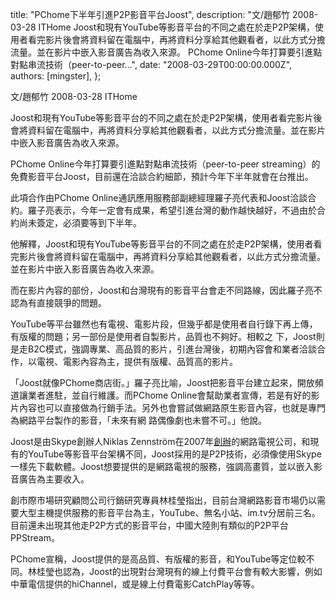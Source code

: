 
  title: "PChome下半年引進P2P影音平台Joost",
  description: "文/趙郁竹 2008-03-28 ITHome Joost和現有YouTube等影音平台的不同之處在於走P2P架構，使用者看完影片後會將資料留在電腦中，再將資料分享給其他觀看者，以此方式分擔流量。並在影片中嵌入影音廣告為收入來源。 PChome Online今年打算要引進點對點串流技術（peer-to-peer...",
  date: "2008-03-29T00:00:00.000Z",
  authors: [mingster],
};

<p>文/趙郁竹 2008-03-28 ITHome</p>
<p>Joost和現有YouTube等影音平台的不同之處在於走P2P架構，使用者看完影片後會將資料留在電腦中，再將資料分享給其他觀看者，以此方式分擔流量。並在影片中嵌入影音廣告為收入來源。</p>
<p>PChome Online今年打算要引進點對點串流技術（peer-to-peer streaming）的免費影音平台Joost，目前還在洽談合約細節，預計今年下半年就會在台推出。</p>
<p>此項合作由PChome Online通訊應用服務部副總經理羅子亮代表和Joost洽談合約。羅子亮表示，今年一定會有成果，希望引進台灣的動作越快越好，不過由於合約尚未簽定，必須要等到下半年。</p>
<p>他解釋，Joost和現有YouTube等影音平台的不同之處在於走P2P架構，使用者看完影片後會將資料留在電腦中，再將資料分享給其他觀看者，以此方式分擔流量。並在影片中嵌入影音廣告為收入來源。</p>
<p>而在影片內容的部份，Joost和台灣現有的影音平台會走不同路線，因此羅子亮不認為有直接競爭的問題。</p>
<p>YouTube等平台雖然也有電視、電影片段，但幾乎都是使用者自行錄下再上傳，有版權的問題；另一部份是使用者自製影片，品質也不夠好。相較之 下，Joost則是走B2C模式，強調專業、高品質的影片，引進台灣後，初期內容會和業者洽談合作，以電視、電影內容為主，提供有版權、品質高的影片。</p>
<p>「Joost就像PChome商店街。」羅子亮比喻，Joost把影音平台建立起來，開放頻道讓業者進駐，並自行維護。而PChome Online會幫助業者宣傳，若是有好的影片內容也可以直接做為行銷手法。另外也會嘗試做網路原生影音內容，也就是專門為網路平台製作的影音，「未來有網 路偶像劇也未嘗不可。」他說。</p>
<p>Joost是由Skype創辦人Niklas Zennström在2007年<a target="_blank" href="http://www.ithome.com.tw/itadm/article.php?c=41548">創辦</a>的網路電視公司，和現有的YouTube等影音平台架構不同，Joost採用的是P2P技術，必須像使用Skype一樣先下載軟體。Joost想要提供的是網路電視的服務，強調高畫質，並以嵌入影音廣告為主要收入。</p>
<p>創市際市場研究顧問公司行銷研究專員林桂瑩指出，目前台灣網路影音市場仍以需要大型主機提供服務的影音平台為主，YouTube、無名小站、im.tv分居前三名。目前還未出現其他走P2P方式的影音平台，中國大陸則有類似的P2P平台PPStream。</p>
<p>PChome宣稱，Joost提供的是高品質、有版權的影音，和YouTube等定位較不同。林桂瑩也認為，Joost的出現對台灣現有的線上付費平台會有較大影響，例如中華電信提供的hiChannel，或是線上付費電影CatchPlay等等。</p>
